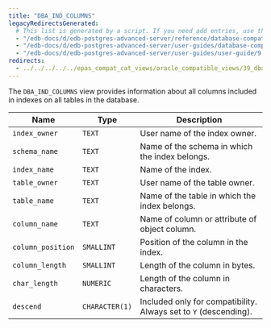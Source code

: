 ```yaml
---
title: "DBA_IND_COLUMNS"
legacyRedirectsGenerated:
  # This list is generated by a script. If you need add entries, use the `legacyRedirects` key.
  - "/edb-docs/d/edb-postgres-advanced-server/reference/database-compatibility-for-oracle-developers-reference-guide/9.6/Database_Compatibility_for_Oracle_Developers_Reference_Guide.1.139.html"
  - "/edb-docs/d/edb-postgres-advanced-server/user-guides/database-compatibility-for-oracle-developers-guide/9.5/Database_Compatibility_for_Oracle_Developers_Guide.1.253.html"
  - "/edb-docs/d/edb-postgres-advanced-server/user-guides/user-guide/9.5/EDB_Postgres_Enterprise_Guide.1.199.html"
redirects:
  - ../../../../../epas_compat_cat_views/oracle_compatible_views/39_dba_ind_columns #generated for docs/epas/reorg-role-use-case-mode
---
```


<div id="dba_ind_columns" class="registered_link"></div>

The `DBA_IND_COLUMNS` view provides information about all columns included in indexes on all tables in the database.

| Name              | Type           | Description                                                      |
| ----------------- | -------------- | ---------------------------------------------------------------- |
| `index_owner`     | `TEXT`         | User name of the index owner.                                  |
| `schema_name`     | `TEXT`         | Name of the schema in which the index belongs.                   |
| `index_name`      | `TEXT`         | Name of the index.                                               |
| `table_owner`     | `TEXT`         | User name of the table owner.                                  |
| `table_name`      | `TEXT`         | Name of the table in which the index belongs.                    |
| `column_name`     | `TEXT`         | Name of column or attribute of object column.                    |
| `column_position` | `SMALLINT`     | Position of the column in the index.                         |
| `column_length`   | `SMALLINT`     | Length of the column in bytes.                             |
| `char_length`     | `NUMERIC`      | Length of the column in characters.                        |
| `descend`         | `CHARACTER(1)` | Included only for compatibility. Always set to `Y` (descending). |
